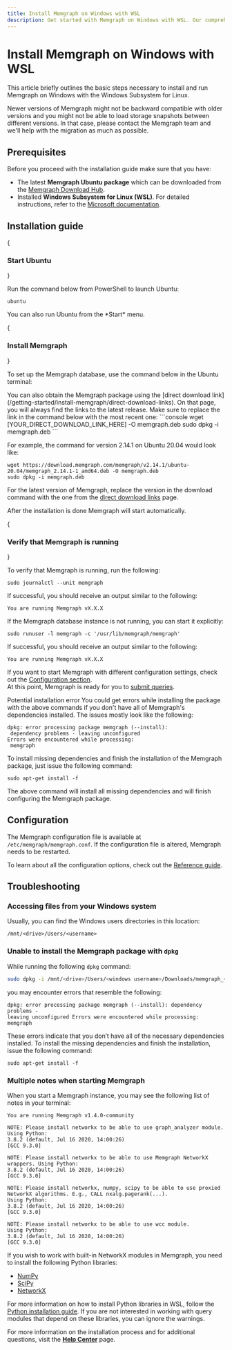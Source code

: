 ```yaml
---
title: Install Memgraph on Windows with WSL
description: Get started with Memgraph on Windows with WSL. Our comprehensive guide explains it all, easing your way into effective graph computing.
---
```



#  Install Memgraph on Windows with WSL

This article briefly outlines the basic steps necessary to install and run
Memgraph on Windows with the Windows Subsystem for Linux.

<Callout type="warning"> 
Newer versions of Memgraph might not be backward
compatible with older versions and you might not be able to load storage
snapshots between different versions. In that case, please contact the Memgraph
team and we'll help with the migration as much as possible.
 </Callout>

## Prerequisites

Before you proceed with the installation guide make sure that you have:

- The latest **Memgraph Ubuntu package** which can be downloaded from the
  [Memgraph Download Hub](https://memgraph.com/download/).
- Installed **Windows Subsystem for Linux (WSL)**. For detailed instructions,
  refer to the [Microsoft
  documentation](https://docs.microsoft.com/en-us/windows/wsl/install).

## Installation guide

<Steps>
{<h3>Start Ubuntu</h3>}

Run the command below from PowerShell to launch Ubuntu:

```console
ubuntu
```
<Callout type="info">
You can also run Ubuntu from the *Start* menu.
</Callout>

{<h3>Install Memgraph</h3>}

To set up the Memgraph database, use the command below in the Ubuntu terminal:

<CodeSnippet code="sudo dpkg -i /mnt/<drive>/Users/<windows username>/Downloads/memgraph_<version>.deb" page="install-memgraph/wsl" os="wsl"/>

<Callout type="info"> 
You can also obtain the Memgraph package using the [direct download link](/getting-started/install-memgraph/direct-download-links). On that page, you will always find the links to the latest release. Make sure to replace the link in the command below with the most recent one: 
```console
wget [YOUR_DIRECT_DOWNLOAD_LINK_HERE] -O memgraph.deb 
sudo dpkg -i memgraph.deb
```

For example, the command for version 2.14.1 on Ubuntu 20.04 would look like:

```console
wget https://download.memgraph.com/memgraph/v2.14.1/ubuntu-20.04/memgraph_2.14.1-1_amd64.deb -O memgraph.deb
sudo dpkg -i memgraph.deb
```    

For the latest version of Memgraph, replace the version in the download command
with the one from the [direct download
links](/getting-started/install-memgraph/direct-download-links) page.

</Callout>

After the installation is done Memgraph will start automatically. 

{<h3>Verify that Memgraph is running</h3>}

To verify that Memgraph is running, run the following:

```console
sudo journalctl --unit memgraph
```

If successful, you should receive an output similar to the following:

```console
You are running Memgraph vX.X.X
```
<Callout type="info"> 
If the Memgraph database instance is not running, you can start it explicitly:

```
sudo runuser -l memgraph -c '/usr/lib/memgraph/memgraph'
```

If successful, you should receive an output similar to the following:

```
You are running Memgraph vX.X.X
```
</Callout>

If you want to start Memgraph with different configuration settings, check out
the [Configuration section](#configuration).<br/>
At this point, Memgraph is ready for you
to [submit queries](/querying).

<Callout type="warning">
Potential installation error You could get errors while installing the package
with the above commands if you don't have all of Memgraph's dependencies
installed. The issues mostly look like the following:

```
dpkg: error processing package memgraph (--install):
 dependency problems - leaving unconfigured
Errors were encountered while processing:
 memgraph
```

To install missing dependencies and finish the installation of the Memgraph
package, just issue the following command:

```
sudo apt-get install -f
```

The above command will install all missing dependencies and will finish
configuring the Memgraph package.
</Callout>
</Steps>


## Configuration

The Memgraph configuration file is available at `/etc/memgraph/memgraph.conf`. If the
configuration file is altered, Memgraph needs to be restarted. 

To learn about
all the configuration options, check out the [Reference
guide](/database-management/configuration).

## Troubleshooting

### Accessing files from your Windows system

Usually, you can find the Windows users directories in this location:

```console
/mnt/<drive>/Users/<username>
```

### Unable to install the Memgraph package with `dpkg`

While running the following `dpkg` command:

```bash
sudo dpkg -i /mnt/<drive>/Users/<windows username>/Downloads/memgraph_<version>.deb
```

you may encounter errors that resemble the following:

```console
dpkg: error processing package memgraph (--install): dependency problems -
leaving unconfigured Errors were encountered while processing: memgraph
```

These errors indicate that you don’t have all of the necessary dependencies
installed. To install the missing dependencies and finish the installation,
issue the following command:

```console
sudo apt-get install -f
```

### Multiple notes when starting Memgraph

When you start a Memgraph instance, you may see the following list of notes in
your terminal:

```console
You are running Memgraph v1.4.0-community

NOTE: Please install networkx to be able to use graph_analyzer module. Using Python:
3.8.2 (default, Jul 16 2020, 14:00:26)
[GCC 9.3.0]

NOTE: Please install networkx to be able to use Memgraph NetworkX wrappers. Using Python:
3.8.2 (default, Jul 16 2020, 14:00:26)
[GCC 9.3.0]

NOTE: Please install networkx, numpy, scipy to be able to use proxied NetworkX algorithms. E.g., CALL nxalg.pagerank(...).
Using Python:
3.8.2 (default, Jul 16 2020, 14:00:26)
[GCC 9.3.0]

NOTE: Please install networkx to be able to use wcc module.
Using Python:
3.8.2 (default, Jul 16 2020, 14:00:26)
[GCC 9.3.0]
```

If you wish to work with built-in NetworkX modules in Memgraph, you need to
install the following Python libraries:
* [NumPy](https://numpy.org/)
* [SciPy](https://www.scipy.org/)
* [NetworkX](https://networkx.org/)

For more information on how to install Python libraries in WSL, follow the [Python
installation
guide](https://docs.microsoft.com/en-us/windows/python/web-frameworks#install-python-pip-and-venv).
If you are not interested in working with query modules that depend on these
libraries, you can ignore the warnings.

For more information on the installation process and for additional questions,
visit the **[Help Center](/help-center)** page.

